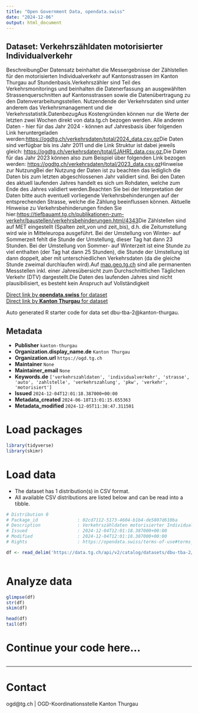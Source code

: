 ```yaml
---
title: "Open Government Data, opendata.swiss"
date: "2024-12-06"
output: html_document
---
```


## Dataset: Verkehrszähldaten motorisierter Individualverkehr

BeschreibungDer Datensatz beinhaltet die Messergebnisse der Zählstellen für den motorisierten Individualverkehr auf Kantonsstrassen im Kanton Thurgau auf Stundenbasis.Verkehrszähler sind Teil des Verkehrsmonitorings und beinhalten die Datenerfassung an ausgewählten Strassenquerschnitten auf Kantonsstrassen sowie die Datenübertragung zu den Datenverarbeitungsstellen. Nutzendende der Verkehrsdaten sind unter anderem das Verkehrsmanagement und die Verkehrsstatistik.DatenbezugAus Kostengründen können nur die Werte der letzten zwei Wochen direkt von data.tg.ch bezogen werden. Alle anderen Daten - hier für das Jahr 2024 - können auf Jahresbasis über folgenden Link heruntergeladen werden:[https://ogdtg.ch/verkehrsdaten/total/2024_data.csv.gz](https://ogdtg.ch/verkehrsdaten/fahrzeugklassen/2024_fzkl_data.csv.gz)Die Daten sind verfügbar bis ins Jahr 2011 und die Link Struktur ist dabei jeweils gleich: [https://ogdtg.ch/verkehrsdaten/total/[JAHR]_data.csv.gz.](https://ogdtg.ch/verkehrsdaten/fahrzeugklassen/[JAHR]_fzkl_data.csv.gz.)Die Daten für das Jahr 2023 können also zum Beispiel über folgenden Link bezogen werden: [https://ogdtg.ch/verkehrsdaten/total/2023_data.csv.gz](https://ogdtg.ch/verkehrsdaten/total/2023_data.csv.gz)[](https://ogdtg.ch/verkehrsdaten/fahrzeugklassen/2023_fzkl_data.csv.gz)Hinweise zur NutzungBei der Nutzung der Daten ist zu beachten das lediglich die Daten bis zum letzten abgeschlossenen Jahr validiert sind. Bei den Daten des aktuell laufenden Jahres handelt es sich um Rohdaten, welche zum Ende des Jahres validiert werden.Beachten Sie bei der Interpretation der Daten bitte auch eventuell vorliegende Verkehrsbehinderungen auf der entsprechenden Strasse, welche die Zählung beeinflussen können. Aktuelle Hinweise zu Verkehrsbehinderungen finden Sie hier:[https://tiefbauamt.tg.ch/publikationen-zum-verkehr/baustellen/verkehrsbehinderungen.html/4343](https://tiefbauamt.tg.ch/publikationen-zum-verkehr/baustellen/verkehrsbehinderungen.html/4343)Die Zählstellen sind auf MET eingestellt (Spalten zeit_von und zeit_bis), d.h. die Zeitumstellung wird wie in Mitteleuropa ausgeführt. Bei der Umstellung von Winter- auf Sommerzeit fehlt die Stunde der Umstellung, dieser Tag hat dann 23 Stunden. Bei der Umstellung von Sommer- auf Winterzeit ist eine Stunde zu viel enthalten (der Tag hat dann 25 Stunden), die Stunde der Umstellung ist dann doppelt, aber mit unterschiedlichen Verkehrsdaten (da die gleiche Stunde zweimal durchlaufen wird).Auf [map.geo.tg.ch](https://map.geo.tg.ch/apps/mf-geoadmin3/?lang=de&topic=ech&time=2020&layers=strassenverkehrszaehlung_messdaten&layers_timestamp=20200101&E=2723900.00&N=1269850.00&zoom=0) sind alle permanenten Messstellen inkl. einer Jahresübersicht zum Durchschnittlichen Täglichen Verkehr (DTV) dargestellt.Die Daten des laufenden Jahres sind nicht plausibilisiert, es besteht kein Anspruch auf
Vollständigkeit

[Direct link by **opendata.swiss** for dataset](https://opendata.swiss/de/dataset/verkehrszahldaten-motorisierter-individualverkehr1)<br>
[Direct link by **Kanton Thurgau** for dataset](https://data.tg.ch/explore/dataset/dbu-tba-2/)

Auto generated R starter code for data set dbu-tba-2@kanton-thurgau.

## Metadata

- **Publisher** `kanton-thurgau`
- **Organization.display_name.de** `Kanton Thurgau`
- **Organization.url** `https://ogd.tg.ch`
- **Maintainer** `None`
- **Maintainer_email** `None`
- **Keywords.de** `['verkehrszahldaten', 'individualverkehr', 'strasse', 'auto', 'zahlstelle', 'verkehrszahlung', 'pkw', 'verkehr', 'motorisiert']`
- **Issued** `2024-12-04T12:01:18.387000+00:00`
- **Metadata_created** `2024-06-18T13:01:15.655363`
- **Metadata_modified** `2024-12-05T11:38:47.311501`


# Load packages

```r

library(tidyverse)
library(skimr)

```

# Load data

-   The dataset has 1 distribution(s) in CSV format.
-   All available CSV distributions are listed below and can be read into a tibble.

```r

# Distribution 0
# Package_id               : 02cd7112-5173-4604-b1b4-de5807d610ba
# Description              : Verkehrszähldaten motorisierter Individualverkehr (csv)
# Issued                   : 2024-12-04T12:01:18.387000+00:00
# Modified                 : 2024-12-04T12:01:18.387000+00:00
# Rights                   : https://opendata.swiss/terms-of-use#terms_by

df <- read_delim('https://data.tg.ch/api/v2/catalog/datasets/dbu-tba-2/exports/csv?use_labels=true')



```

# Analyze data

```r

glimpse(df)
str(df)
skim(df)

head(df)
tail(df)

```

# Continue your code here...

```r

```

------------------------------------------------------------------------

# Contact

ogd@tg.ch | OGD-Koordinationsstelle Kanton Thurgau

